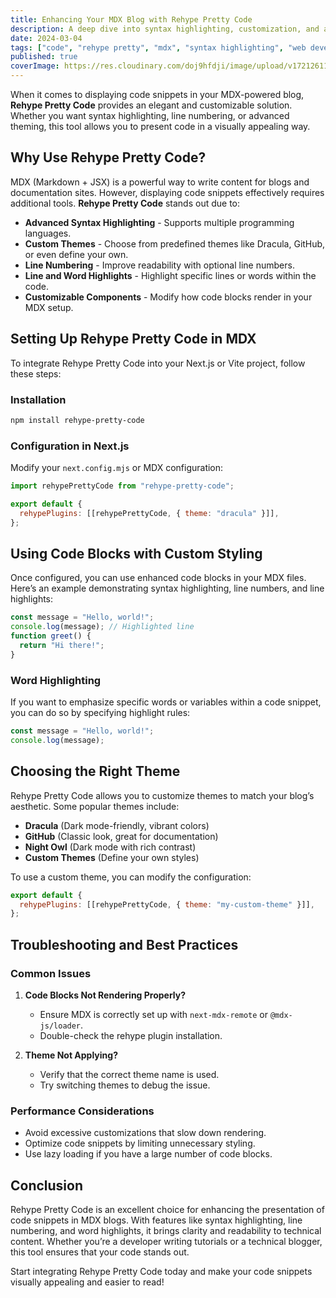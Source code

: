 ```yaml
---
title: Enhancing Your MDX Blog with Rehype Pretty Code
description: A deep dive into syntax highlighting, customization, and advanced features of Rehype Pretty Code
date: 2024-03-04
tags: ["code", "rehype pretty", "mdx", "syntax highlighting", "web development"]
published: true
coverImage: https://res.cloudinary.com/doj9hfdji/image/upload/v1721261193/cld-sample-5.jpg
---
```


When it comes to displaying code snippets in your MDX-powered blog, **Rehype Pretty Code** provides an elegant and customizable solution. Whether you want syntax highlighting, line numbering, or advanced theming, this tool allows you to present code in a visually appealing way.

## Why Use Rehype Pretty Code?

MDX (Markdown + JSX) is a powerful way to write content for blogs and documentation sites. However, displaying code snippets effectively requires additional tools. **Rehype Pretty Code** stands out due to:

- **Advanced Syntax Highlighting** - Supports multiple programming languages.
- **Custom Themes** - Choose from predefined themes like Dracula, GitHub, or even define your own.
- **Line Numbering** - Improve readability with optional line numbers.
- **Line and Word Highlights** - Highlight specific lines or words within the code.
- **Customizable Components** - Modify how code blocks render in your MDX setup.

## Setting Up Rehype Pretty Code in MDX

To integrate Rehype Pretty Code into your Next.js or Vite project, follow these steps:

### Installation

```sh
npm install rehype-pretty-code
```

### Configuration in Next.js

Modify your `next.config.mjs` or MDX configuration:

```js
import rehypePrettyCode from "rehype-pretty-code";

export default {
  rehypePlugins: [[rehypePrettyCode, { theme: "dracula" }]],
};
```

## Using Code Blocks with Custom Styling

Once configured, you can use enhanced code blocks in your MDX files. Here’s an example demonstrating syntax highlighting, line numbers, and line highlights:

```js {1,3}
const message = "Hello, world!";
console.log(message); // Highlighted line
function greet() {
  return "Hi there!";
}
```

### Word Highlighting

If you want to emphasize specific words or variables within a code snippet, you can do so by specifying highlight rules:

```js {"highlight": ["message", "console.log"]}
const message = "Hello, world!";
console.log(message);
```

## Choosing the Right Theme

Rehype Pretty Code allows you to customize themes to match your blog’s aesthetic. Some popular themes include:

- **Dracula** (Dark mode-friendly, vibrant colors)
- **GitHub** (Classic look, great for documentation)
- **Night Owl** (Dark mode with rich contrast)
- **Custom Themes** (Define your own styles)

To use a custom theme, you can modify the configuration:

```js
export default {
  rehypePlugins: [[rehypePrettyCode, { theme: "my-custom-theme" }]],
};
```

## Troubleshooting and Best Practices

### Common Issues

1. **Code Blocks Not Rendering Properly?**
   - Ensure MDX is correctly set up with `next-mdx-remote` or `@mdx-js/loader`.
   - Double-check the rehype plugin installation.

2. **Theme Not Applying?**
   - Verify that the correct theme name is used.
   - Try switching themes to debug the issue.

### Performance Considerations

- Avoid excessive customizations that slow down rendering.
- Optimize code snippets by limiting unnecessary styling.
- Use lazy loading if you have a large number of code blocks.

## Conclusion

Rehype Pretty Code is an excellent choice for enhancing the presentation of code snippets in MDX blogs. With features like syntax highlighting, line numbering, and word highlights, it brings clarity and readability to technical content. Whether you’re a developer writing tutorials or a technical blogger, this tool ensures that your code stands out.

Start integrating Rehype Pretty Code today and make your code snippets visually appealing and easier to read!

